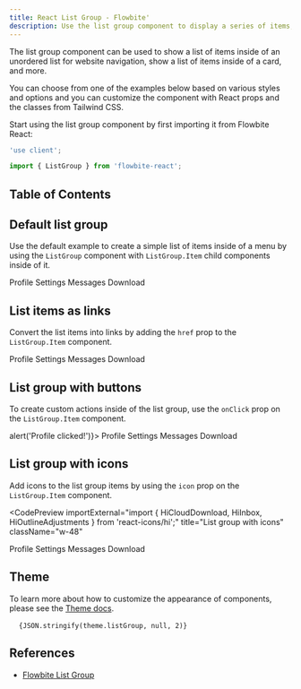 ```yaml
---
title: React List Group - Flowbite'
description: Use the list group component to display a series of items, buttons or links inside a single element
---
```



The list group component can be used to show a list of items inside of an unordered list for website navigation, show a list of items inside of a card, and more.

You can choose from one of the examples below based on various styles and options and you can customize the component with React props and the classes from Tailwind CSS.

Start using the list group component by first importing it from Flowbite React:

```jsx
'use client';

import { ListGroup } from 'flowbite-react';
```

## Table of Contents

## Default list group

Use the default example to create a simple list of items inside of a menu by using the `ListGroup` component with `ListGroup.Item` child components inside of it.

<CodePreview title="Default list group" className="w-48">
  <ListGroup>
    <ListGroup.Item>Profile</ListGroup.Item>
    <ListGroup.Item>Settings</ListGroup.Item>
    <ListGroup.Item>Messages</ListGroup.Item>
    <ListGroup.Item>Download</ListGroup.Item>
  </ListGroup>
</CodePreview>

## List items as links

Convert the list items into links by adding the `href` prop to the `ListGroup.Item` component.

<CodePreview title="List group with links" className="w-48">
  <ListGroup>
    <ListGroup.Item active href="/list-group">
      Profile
    </ListGroup.Item>
    <ListGroup.Item href="/list-group">Settings</ListGroup.Item>
    <ListGroup.Item href="/list-group">Messages</ListGroup.Item>
    <ListGroup.Item href="/list-group">Download</ListGroup.Item>
  </ListGroup>
</CodePreview>

## List group with buttons

To create custom actions inside of the list group, use the `onClick` prop on the `ListGroup.Item` component.

<CodePreview title="List group with buttons" className="w-48">
  <ListGroup>
    <ListGroup.Item active onClick={() => alert('Profile clicked!')}>
      Profile
    </ListGroup.Item>
    <ListGroup.Item>Settings</ListGroup.Item>
    <ListGroup.Item>Messages</ListGroup.Item>
    <ListGroup.Item>Download</ListGroup.Item>
  </ListGroup>
</CodePreview>

## List group with icons

Add icons to the list group items by using the `icon` prop on the `ListGroup.Item` component.

<CodePreview
  importExternal="import { HiCloudDownload, HiInbox, HiOutlineAdjustments } from 'react-icons/hi';"
  title="List group with icons"
  className="w-48"
>
  <ListGroup>
    <ListGroup.Item active icon={HiUserCircle}>
      Profile
    </ListGroup.Item>
    <ListGroup.Item icon={HiOutlineAdjustments}>Settings</ListGroup.Item>
    <ListGroup.Item icon={HiInbox}>Messages</ListGroup.Item>
    <ListGroup.Item icon={HiCloudDownload}>Download</ListGroup.Item>
  </ListGroup>
</CodePreview>

## Theme

To learn more about how to customize the appearance of components, please see the [Theme docs](/docs/customize/theme).

<pre className="language-tsx">
  <code>{JSON.stringify(theme.listGroup, null, 2)}</code>
</pre>

## References

- [Flowbite List Group](https://flowbite.com/docs/components/list-group/)
